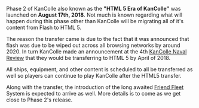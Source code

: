 Phase 2 of KanColle also known as the '''"HTML 5 Era of KanColle"''' was launched on '''August 17th, 2018'''. Not much is known regarding what will happen during this phase other than KanColle will be migrating all of it's content from Flash to HTML 5.

The reason the transfer came is due to the fact that it was announced that flash was due to be wiped out across all browsing networks by around 2020. In turn KanColle made an announcement at the 4th [[KanColle Naval Review]] that they would be transferring to HTML 5 by April of 2018.  

All ships, equipment, and other content is scheduled to all be transferred as well so players can continue to play KanColle after the HTML5 transfer. 

Along with the transfer, the introduction of the long awaited [[Friend Fleet]] System is expected to arrive as well. More details is to come as we get close to Phase 2's release.